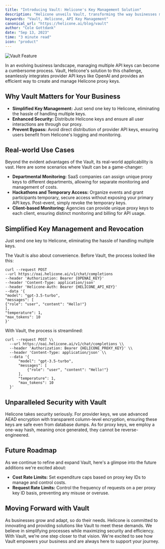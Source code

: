 ```yaml
---
title: "Introducing Vault: Helicone's Key Management Solution"
description: "Helicone unveils Vault, transforming the way businesses manage and distribute API keys, ensuring enhanced security and streamlined processes."
keywords: "Vault, Helicone, API Key Management"
canonical_url: "https://helicone.ai/blog/vault"
author: "Cole Gottdank"
date: "Sep 13, 2023"
time: "3 minute read"
icon: "product"
---
```



![Vault Feature](/static/blog/vault_banner.webp)

In an evolving business landscape, managing multiple API keys can become a cumbersome process. Vault, Helicone's solution to this challenge, seamlessly integrates provider API keys like OpenAI and provides an efficient way to create and manage Helicone proxy keys.

## Why Vault Matters for Your Business

- **Simplified Key Management:** Just send one key to Helicone, eliminating the hassle of handling multiple keys.
- **Enhanced Security:** Distribute Helicone keys and ensure all user interactions are through our proxy.
- **Prevent Bypass:** Avoid direct distribution of provider API keys, ensuring users benefit from Helicone's logging and monitoring.

## Real-world Use Cases

Beyond the evident advantages of the Vault, its real-world applicability is vast. Here are some scenarios where Vault can be a game-changer:

- **Departmental Monitoring:** SaaS companies can assign unique proxy keys to different departments, allowing for separate monitoring and management of costs.
- **Hackathons and Temporary Access:** Organize events and grant participants temporary, secure access without exposing your primary API keys. Post-event, simply revoke the temporary keys.
- **Client-based Monitoring:** Agencies can provide unique proxy keys to each client, ensuring distinct monitoring and billing for API usage.

## Simplified Key Management and Revocation

Just send one key to Helicone, eliminating the hassle of handling multiple keys.

The Vault is also about convenience. Before Vault, the process looked like this:

```
curl --request POST
--url https://oai.helicone.ai/v1/chat/completions
--header 'Authorization: Bearer {OPENAI_KEY}'
--header 'Content-Type: application/json'
--header 'Helicone-Auth: Bearer {HELICONE_API_KEY}'
--data '{
"model": "gpt-3.5-turbo",
"messages": [
{"role": "user", "content": "Hello!"}
],
"temperature": 1,
"max_tokens": 10
}'
```

With Vault, the process is streamlined:

``` 
curl --request POST \\
  --url https://oai.helicone.ai/v1/chat/completions \\
  --header 'Authorization: Bearer {HELICONE_PROXY_KEY}' \\
  --header 'Content-Type: application/json' \\
  --data '{
      "model": "gpt-3.5-turbo",
      "messages": [
          {"role": "user", "content": "Hello!"}
      ],
      "temperature": 1,
      "max_tokens": 10
  }'

```

## Unparalleled Security with Vault

Helicone takes security seriously. For provider keys, we use advanced AEAD encryption with transparent column-level encryption, ensuring these keys are safe even from database dumps. As for proxy keys, we employ a one-way hash, meaning once generated, they cannot be reverse-engineered.


## Future Roadmap

As we continue to refine and expand Vault, here's a glimpse into the future additions we're excited about:
- **Cost Rate Limits:** Set expenditure caps based on proxy key IDs to manage and control costs.
- **Request Rate Limits:** Control the frequency of requests on a per proxy key ID basis, preventing any misuse or overuse.


## Moving Forward with Vault

As businesses grow and adapt, so do their needs. Helicone is committed to innovating and providing solutions like Vault to meet these demands. We believe in simplifying processes while maximizing security and efficiency. With Vault, we're one step closer to that vision. We're excited to see how Vault empowers your business and are always here to support your journey.

